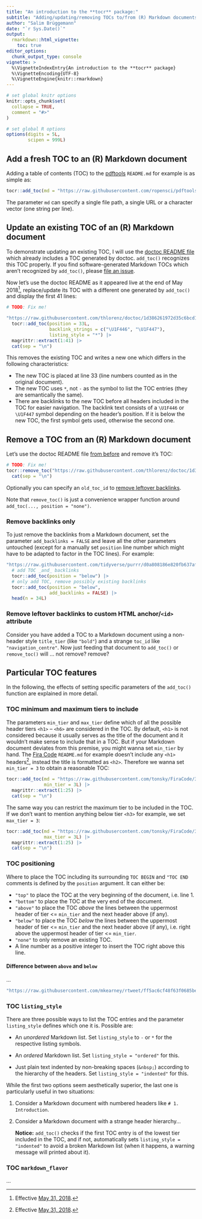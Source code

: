 ```yaml
---
title: "An introduction to the **tocr** package:"
subtitle: "Adding/updating/removing TOCs to/from (R) Markdown documents"
author: "Salim Brüggemann"
date: "`r Sys.Date()`"
output:
  rmarkdown::html_vignette:
    toc: true
editor_options:
  chunk_output_type: console
vignette: >
  %\VignetteIndexEntry{An introduction to the **tocr** package}
  %\VignetteEncoding{UTF-8}
  %\VignetteEngine{knitr::rmarkdown}
---
```


```r
# set global knitr options
knitr::opts_chunk$set(
  collapse = TRUE,
  comment = "#>"
)

# set global R options
options(digits = 5L,
        scipen = 999L)
```

## Add a fresh TOC to an (R) Markdown document

Adding a table of contents (TOC) to the [pdftools](https://github.com/ropensci/pdftools) `README.md` for example is as simple as:

```r
tocr::add_toc(md = "https://raw.githubusercontent.com/ropensci/pdftools/e7248d9956c7e73968628fa3a8ed37f0a8c23b37/README.md") |> head(n = 15L)
```

The parameter `md` can specify a single file path, a single URL or a character vector (one string per line).

## Update an existing TOC of an (R) Markdown document

To demonstrate updating an existing TOC, I will use the [doctoc README file](https://github.com/thlorenz/doctoc/blob/master/README.md) which already includes a
TOC generated by doctoc. `add_toc()` recognizes this TOC properly. If you find software-generated Markdown TOCs which aren't recognized by `add_toc()`, please
[file an issue](http://gitlab.com/salim_b/r/pkgs/tocr/issues).

Now let's use the doctoc README as it appeared live at the end of May 2018[^1], replace/update its TOC with a different one generated by `add_toc()` and display
the first 41 lines:

```r
# TODO: Fix me!

"https://raw.githubusercontent.com/thlorenz/doctoc/1d386261972d35c6bcd187d0a00e666f9d893d8d/README.md" |>
  tocr::add_toc(position = 33L,
                backlink_strings = c("\U1F446", "\U1F447"),
                listing_style = "*") |>
  magrittr::extract(1:41) |>
  cat(sep = "\n")
```

This removes the existing TOC and writes a new one which differs in the following characteristics:

-   The new TOC is placed at line 33 (line numbers counted as in the original document).
-   The new TOC uses `*`, not `-` as the symbol to list the TOC entries (they are semantically the same).
-   There are backlinks to the new TOC before all headers included in the TOC for easier navigation. The backlink text consists of a `\U1F446` or `\U1F447`
    symbol depending on the header's position. If it is below the new TOC, the first symbol gets used, otherwise the second one.

[^1]: Effective [May 31, 2018](https://github.com/thlorenz/doctoc/blob/1d386261972d35c6bcd187d0a00e666f9d893d8d/README.md).

## Remove a TOC from an (R) Markdown document

Let's use the doctoc README file [from before](#updating_an_existing_toc_of_an_r_markdown_document) and remove it's TOC:

```r
# TODO: Fix me!
tocr::remove_toc("https://raw.githubusercontent.com/thlorenz/doctoc/1d386261972d35c6bcd187d0a00e666f9d893d8d/README.md") |>
  cat(sep = "\n")
```

Optionally you can specify an `old_toc_id` to [remove leftover backlinks](#remove_leftover_backlinks).

Note that `remove_toc()` is just a convenience wrapper function around `add_toc(..., position = "none")`.

### Remove backlinks only

To just remove the backlinks from a Markdown document, set the parameter `add_backlinks = FALSE` and leave all the other parameters untouched (except for a
manually set `position` line number which might have to be adapted to factor in the TOC lines). For example:

```r
"https://raw.githubusercontent.com/tidyverse/purrr/d0a808186e820fb637affe4d92cef2c7bf3cf6bd/README.md" |>
  # add TOC _and_ backlinks 
  tocr::add_toc(position = "below") |>
  # only add TOC, remove possibly existing backlinks
  tocr::add_toc(position = "below",
                add_backlinks = FALSE) |>
  head(n = 34L)
```

### Remove leftover backlinks to custom HTML anchor/`<id>` attribute

Consider you have added a TOC to a Markdown document using a non-header style `title_tier` (like `"bold"`) and a strange `toc_id` like `"navigation_centre"`.
Now just feeding that document to `add_toc()` or `remove_toc()` will ... not remove? remove?

## Particular TOC features

In the following, the effects of setting specific parameters of the `add_toc()` function are explained in more detail.

### TOC minimum and maximum tiers to include

The parameters `min_tier` and `max_tier` define which of all the possible header tiers `<h1>` -- `<h6>` are considered in the TOC. By default, `<h1>` is not
considered because it usually serves as the title of the document and it wouldn't make sense to include that in a TOC. But if your Markdown document deviates
from this premise, you might wanna set `min_tier` by hand. The [Fira Code](https://github.com/tonsky/FiraCode) `README.md` for example doesn't include any
`<h1>` headers[^2], instead the title is formatted as `<h2>`. Therefore we wanna set `min_tier = 3` to obtain a reasonable TOC:

```r
tocr::add_toc(md = "https://raw.githubusercontent.com/tonsky/FiraCode/30862e05b00f41c9179a9424e382755a5ef954f0/README.md",
              min_tier = 3L) |>
  magrittr::extract(1:25) |>
  cat(sep = "\n")
```

The same way you can restrict the maximum tier to be included in the TOC. If we don't want to mention anything below tier `<h3>` for example, we set
`max_tier = 3`:

```r
tocr::add_toc(md = "https://raw.githubusercontent.com/tonsky/FiraCode/30862e05b00f41c9179a9424e382755a5ef954f0/README.md",
              max_tier = 3L) |>
  magrittr::extract(1:25) |>
  cat(sep = "\n")
```

[^2]: Effective [May 31, 2018](https://github.com/tonsky/FiraCode/blob/30862e05b00f41c9179a9424e382755a5ef954f0/README.md).

### TOC positioning

Where to place the TOC including its surrounding `TOC BEGIN` and `"TOC END` comments is defined by the `position` argument. It can either be:

-   `"top"` to place the TOC at the very beginning of the document, i.e. line 1.
-   `"bottom"` to place the TOC at the very end of the document.
-   `"above"` to place the TOC *above* the lines between the uppermost header of tier \<= `min_tier` and the next header above (if any).
-   `"below"` to place the TOC *below* the lines between the uppermost header of tier \<= `min_tier` and the next header above (if any), i.e. right above the
    uppermost header of tier \<= `min_tier`.
-   `"none"` to only remove an existing TOC.
-   A line number as a positive integer to insert the TOC right above this line.

#### Difference between `above` and `below`

...

```r
"https://raw.githubusercontent.com/mkearney/rtweet/ff5ac6cf48f63f0685beda6d5fed03388c51b7f2/README.md"
```

### TOC `listing_style`

There are three possible ways to list the TOC entries and the parameter `listing_style` defines which one it is. Possible are:

-   An *unordered* Markdown list. Set `listing_style` to `-` or `*` for the respective listing symbols.

-   An *ordered* Markdown list. Set `listing_style = "ordered"` for this.

-   Just plain text indented by non-breaking spaces (`&nbsp;`) according to the hierarchy of the headers. Set `listing_style = "indented"` for this.

While the first two options seem aesthetically superior, the last one is particularly useful in two situations:

1.  Consider a Markdown document with numbered headers like `# 1. Introduction`.

2.  Consider a Markdown document with a strange header hierarchy...

    **Notice:** `add_toc()` checks if the first TOC entry is of the lowest tier included in the TOC, and if not, automatically sets `listing_style = "indented"`
    to avoid a broken Markdown list (when it happens, a warning message will printed about it).

### TOC `markdown_flavor`

...
